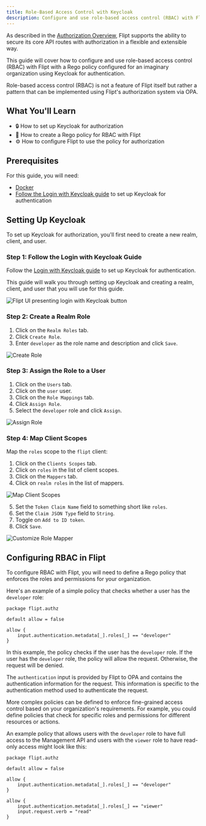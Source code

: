 ```yaml
---
title: Role-Based Access Control with Keycloak
description: Configure and use role-based access control (RBAC) with Flipt, Keycloak, and OPA.
---
```


As described in the [Authorization Overview](/authorization/overview), Flipt supports the ability to secure its core API routes with authorization in a flexible and extensible way.

This guide will cover how to configure and use role-based access control (RBAC) with Flipt with a Rego policy configured for an imaginary organization using Keycloak for authentication.

<Note>
  Role-based access control (RBAC) is not a feature of Flipt itself but rather a
  pattern that can be implemented using Flipt's authorization system via OPA.
</Note>

## What You'll Learn

- 🔒 How to set up Keycloak for authorization
- 🔑 How to create a Rego policy for RBAC with Flipt
- ⚙️ How to configure Flipt to use the policy for authorization

## Prerequisites

For this guide, you will need:

- [Docker](https://www.docker.com/)
- [Follow the Login with Keycloak guide](/guides/operation/authentication/login-with-keycloak) to set up Keycloak for authentication

## Setting Up Keycloak

To set up Keycloak for authorization, you'll first need to create a new realm, client, and user.

### Step 1: Follow the Login with Keycloak Guide

Follow the [Login with Keycloak guide](/guides/operation/authentication/login-with-keycloak) to set up Keycloak for authentication.

This guide will walk you through setting up Keycloak and creating a realm, client, and user that you will use for this guide.

![Flipt UI presenting login with Keycloak button](/images/guides/login-with-keycloak/login-with-keycloak.png)

### Step 2: Create a Realm Role

1. Click on the `Realm Roles` tab.
1. Click `Create Role`.
1. Enter `developer` as the role name and description and click `Save`.

![Create Role](/images/guides/rbac-with-keycloak/create-keycloak-role.png)

### Step 3: Assign the Role to a User

1. Click on the `Users` tab.
1. Click on the `user` user.
1. Click on the `Role Mappings` tab.
1. Click `Assign Role`.
1. Select the `developer` role and click `Assign`.

![Assign Role](/images/guides/rbac-with-keycloak/assign-keycloak-role.png)

### Step 4: Map Client Scopes

Map the `roles` scope to the `flipt` client:

1. Click on the `Clients Scopes` tab.
1. Click on `roles` in the list of client scopes.
1. Click on the `Mappers` tab.
1. Click on `realm roles` in the list of mappers.

![Map Client Scopes](/images/guides/rbac-with-keycloak/map-client-scopes.png)

5. Set the `Token Claim Name` field to something short like `roles`.
6. Set the `Claim JSON Type` field to `String`.
7. Toggle on `Add to ID token`.
8. Click `Save`.

![Customize Role Mapper](/images/guides/rbac-with-keycloak/customize-role-mapper.png)

## Configuring RBAC in Flipt

To configure RBAC with Flipt, you will need to define a Rego policy that enforces the roles and permissions for your organization.

Here's an example of a simple policy that checks whether a user has the `developer` role:

```rego
package flipt.authz

default allow = false

allow {
    input.authentication.metadata[_].roles[_] == "developer"
}
```

In this example, the policy checks if the user has the `developer` role. If the user has the `developer` role, the policy will allow the request. Otherwise, the request will be denied.

The `authentication` input is provided by Flipt to OPA and contains the authentication information for the request. This information is specific to the authentication method used to authenticate the request.

More complex policies can be defined to enforce fine-grained access control based on your organization's requirements. For example, you could define policies that check for specific roles and permissions for different resources or actions.

An example policy that allows users with the `developer` role to have full access to the Management API and users with the `viewer` role to have read-only access might look like this:

```rego
package flipt.authz

default allow = false

allow {
    input.authentication.metadata[_].roles[_] == "developer"
}

allow {
    input.authentication.metadata[_].roles[_] == "viewer"
    input.request.verb = "read"
}
```
